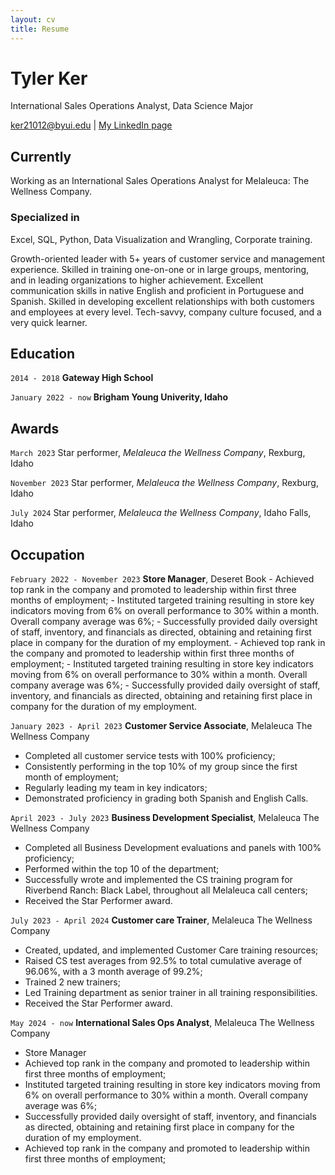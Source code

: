 ```yaml
---
layout: cv
title: Resume
---
```

# Tyler Ker
International Sales Operations Analyst, Data Science Major

<div id="webaddress">
<a href="ker21012@byui.edu">ker21012@byui.edu</a>
| <a href="www.linkedin.com/in/tyler-ker-9513b622a">My LinkedIn page</a>
</div>


## Currently

Working as an International Sales Operations Analyst for Melaleuca: The Wellness Company.

### Specialized in

Excel, SQL, Python, Data Visualization and Wrangling, Corporate training. 

Growth-oriented leader with 5+ years of customer service and management experience. Skilled in training one-on-one or in large groups, mentoring, and in leading organizations to higher achievement. Excellent communication skills in native English and proficient in Portuguese and Spanish. Skilled in developing excellent relationships with both customers and employees at every level. Tech-savvy, company culture focused, and a very quick learner. 


## Education
`2014 - 2018`
__Gateway High School__

`January 2022 - now`
__Brigham Young Univerity, Idaho__



## Awards

`March 2023`
Star performer, *Melaleuca the Wellness Company*, Rexburg, Idaho

`November 2023`
Star performer, *Melaleuca the Wellness Company*, Rexburg, Idaho

`July 2024`
Star performer, *Melaleuca the Wellness Company*, Idaho Falls, Idaho


## Occupation

`February 2022 - November 2023`
__Store Manager__, Deseret Book
- Achieved top rank in the company and promoted to leadership within first three months of employment;
- Instituted targeted training resulting in store key indicators moving from  6% on overall performance to 30% within a month. Overall company average was 6%;
- Successfully provided daily oversight of staff, inventory, and financials as directed, obtaining and retaining first place in company for the duration of my employment.
- Achieved top rank in the company and promoted to leadership within first three months of employment;
- Instituted targeted training resulting in store key indicators moving from  6% on overall performance to 30% within a month. Overall company average was 6%;
- Successfully provided daily oversight of staff, inventory, and financials as directed, obtaining and retaining first place in company for the duration of my employment.

`January 2023 - April 2023`
__Customer Service Associate__, Melaleuca The Wellness Company

- Completed all customer service tests with 100% proficiency;
- Consistently performing in the top 10% of my group since the first month of employment;
- Regularly leading my team in key indicators; 
- Demonstrated proficiency in grading both Spanish and English Calls.

`April 2023 - July 2023`
__Business Development Specialist__, Melaleuca The Wellness Company

- Completed all Business Development evaluations and panels with 100% proficiency;
- Performed within the top 10 of the department;
- Successfully wrote and implemented the CS training program for Riverbend Ranch: Black Label, throughout all Melaleuca call centers;
- Received the Star Performer award.

`July 2023 - April 2024`
__Customer care Trainer__, Melaleuca The Wellness Company

- Created, updated, and implemented Customer Care training resources;
- Raised CS test averages from 92.5% to total cumulative average of 96.06%, with a 3 month average of 99.2%;
- Trained 2 new trainers; 
- Led Training department as senior trainer in all training responsibilities.
- Received the Star Performer award.

`May 2024 - now`
__International Sales Ops Analyst__, Melaleuca The Wellness Company

- Store Manager
- Achieved top rank in the company and promoted to leadership within first three months of employment;
- Instituted targeted training resulting in store key indicators moving from  6% on overall performance to 30% within a month. Overall company average was 6%;
- Successfully provided daily oversight of staff, inventory, and financials as directed, obtaining and retaining first place in company for the duration of my employment.
- Achieved top rank in the company and promoted to leadership within first three months of employment;

<!-- ### Footer

Last updated: May 2024 -->